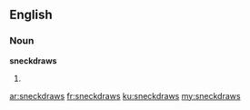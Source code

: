 ==English==

===Noun===
'''sneckdraws'''

# {{plural of|[[sneckdraw]]}}

[[ar:sneckdraws]]
[[fr:sneckdraws]]
[[ku:sneckdraws]]
[[my:sneckdraws]]